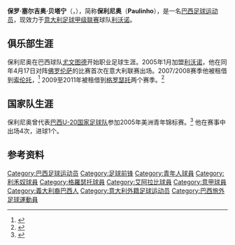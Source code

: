 {{Infobox football biography
| name             = 保利尼奥<br>Paulinho
| image = [[File:Paulinho.sergio.jpg|200px]]
| fullname          = Paulo Sérgio Betanin
| birth_date       = {{Birth date and age|1986|1|10|df=y}}
| birth_place = [[巴西|巴西]][[南卡希亞斯|南卡希亞斯]]
| height            = {{Height|m=1.76}}
| position          = [[前锋_(足球)|前锋]]
| currentclub       = [[利沃诺足球俱乐部|利沃诺]] 
| clubnumber        = 9
| youthyears1       = 
| youthclubs1       = [[青年人體育會|尤文图德]]
| years1            = 2004–2005 | caps1  = 9   | goals1  = 0  | clubs1  = [[青年人體育會|尤文图德]]
| years2            = 2005–     | caps2  = 160 | goals2  = 48 | clubs2  = [[利沃诺足球俱乐部|利沃诺]] 
| years3            = 2007–2008 | caps3  = 31  | goals3  = 2  | clubs3  = → [[U.S._Grosseto_F.C.|索伦托]] (租借)
| years4            = 2009–2011 | caps4  = 62  | goals4  = 39 | clubs4  = → [[格罗瑟托足球俱乐部|格罗瑟托]] (租借)
| totalcaps         = 
| totalgoals        = 
| nationalyears1    = {{0|000}}?–2005
| nationalteam1     = [[巴西20岁以下国家足球队|巴西U-20]]
| nationalcaps1     = 
| nationalgoals1    = 
| medaltemplates    = 
| pcupdate          = 2014年3月24日
}}
'''保罗·塞尔吉奥·贝塔宁'''（'''{{lang|pt|Paulo Sérgio Betanin}}'''，{{bd|1986年|1月10日|||catIdx=Paulinho}}），简称'''保利尼奥'''（'''Paulinho'''），是一名[[巴西|巴西]][[足球|足球]][[运动员|运动员]]，现效力于[[意大利足球甲级联赛|意大利足球甲级联赛]]球队[[利沃诺足球俱乐部|利沃诺]]。

==俱乐部生涯==
保利尼奥在巴西球队[[青年人體育會|尤文图德]]开始职业足球生涯。2005年1月加盟[[利沃诺足球俱乐部|利沃诺]]，他在同年4月17日对阵[[佛罗伦萨足球俱乐部|佛罗伦萨]]的比赛首次在意大利联赛出场。2007/2008赛季他被租借到[[U.S._Grosseto_F.C.|索伦托]]，<ref>{{cite news|url=http://www.livornocalcio.it/notizie/notizie.php?id=2067|title=Calciomercato: Giallombardo passa all´Ascoli|date=6 July 2007|accessdate=26 January 2011|work=AS Livorno Calcio|language=it|deadurl=yes|archiveurl=https://web.archive.org/web/20110927130825/http://www.livornocalcio.it/notizie/notizie.php?id=2067|archivedate=2011年9月27日}}</ref> 2009至2011年被租借到[[格罗瑟托足球俱乐部|格罗瑟托]]两个赛季。<ref>{{cite news|url=http://www.livornocalcio.it/notizie/notizie.php?id=4729|title=Schiattarella al Livorno. Paulinho in prestito al Sorrento|date=1 July 2010|accessdate=28 December 2010|work=AS Livorno Calcio|language=it|deadurl=yes|archiveurl=https://web.archive.org/web/20110109015656/http://www.livornocalcio.it/notizie/notizie.php?id=4729|archivedate=2011年1月9日}}</ref>

==国家队生涯==
保利尼奥曾代表[[巴西20岁以下国家足球队|巴西U-20国家足球队]]参加2005年美洲青年锦标赛。<ref>{{cite web|url=http://www2.uol.com.br/cbf/pdf/sub20sa2005.pdf|archiveurl=https://web.archive.org/web/20050124003624/http://www2.uol.com.br/cbf/pdf/sub20sa2005.pdf|title=XXII Campeonato Sul-Americano de Futebol Sub-20 – Colombia – de 13.01 a 06.02.05|work=CBF|date=14 December 2004|accessdate=26 January 2011|archivedate=2005年1月24日|language=pt|deadurl=yes}}</ref> 他在赛事中出场4次，进球1个。

==参考资料==
{{reflist}}

{{DEFAULTSORT:Paulinho}}
[[Category:巴西足球运动员|Category:巴西足球运动员]]
[[Category:足球前锋|Category:足球前锋]]
[[Category:青年人球員|Category:青年人球員]]
[[Category:利禾奴球員|Category:利禾奴球員]]
[[Category:格羅瑟托球員|Category:格羅瑟托球員]]
[[Category:艾阿拉比球員|Category:艾阿拉比球員]]
[[Category:意甲球員|Category:意甲球員]]
[[Category:義大利裔巴西人|Category:義大利裔巴西人]]
[[Category:意大利外籍足球运动员|Category:意大利外籍足球运动员]]
[[Category:巴西旅外足球運動員|Category:巴西旅外足球運動員]]